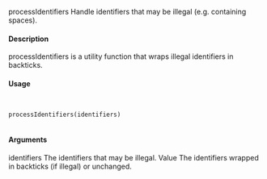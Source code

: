 processIdentifiers
Handle identifiers that may be illegal (e.g. containing spaces).

#### Description

processIdentifiers is a utility function that wraps illegal identifiers in backticks.

#### Usage
<pre><code>

processIdentifiers(identifiers)

</code></pre>
#### Arguments

identifiers
The identifiers that may be illegal.
Value
The identifiers wrapped in backticks (if illegal) or unchanged.




